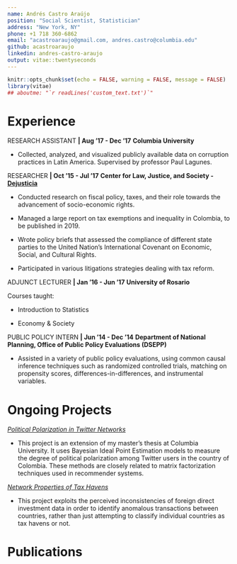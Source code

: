 ```yaml
---
name: Andrés Castro Araújo
position: "Social Scientist, Statistician"
address: "New York, NY"
phone: +1 718 360-6862
email: "acastroaraujo@gmail.com, andres.castro@columbia.edu"
github: acastroaraujo
linkedin: andres-castro-araujo
output: vitae::twentyseconds
---
```


```r
knitr::opts_chunk$set(echo = FALSE, warning = FALSE, message = FALSE)
library(vitae)
## aboutme: "`r readLines('custom_text.txt')`"
```

# Experience

\vspace{0.25cm}
RESEARCH ASSISTANT **| Aug '17 - Dec '17** \newline
**Columbia University**

- Collected, analyzed, and visualized publicly available data on corruption practices in Latin America. Supervised by professor Paul Lagunes.

\vspace{0.25cm}
RESEARCHER **| Oct '15 - Jul '17** \newline 
**Center for Law, Justice, and Society - [Dejusticia](https://www.dejusticia.org/en/)**

- Conducted research on fiscal policy, taxes, and their role towards the advancement of socio-economic rights. 

- Managed a large report on tax exemptions and inequality in Colombia, to be published in 2019. 

- Wrote policy briefs that assessed the compliance of different state parties to the United Nation's International Covenant on Economic, Social, and Cultural Rights.

- Participated in various litigations strategies dealing with tax reform.

\vspace{0.25cm}
ADJUNCT LECTURER **| Jan '16 - Jun '17** \newline
**University of Rosario**

Courses taught:

- Introduction to Statistics

- Economy & Society

\vspace{0.25cm}
PUBLIC POLICY INTERN **| Jun '14 - Dec '14** \newline
**Department of National Planning, Office of Public Policy Evaluations (DSEPP)**

- Assisted in a variety of public policy evaluations, using common causal inference techniques such as randomized controlled trials, matching on propensity scores, differences-in-differences, and instrumental variables.

\vspace{0.25cm}
# Ongoing Projects

[*Political Polarization in Twitter Networks*](https://acastroaraujo.github.io/TwitterPolitics/)

- This project is an extension of my master's thesis at Columbia University. It uses Bayesian Ideal Point Estimation models to measure the degree of political polarization among Twitter users in the country of Colombia. These methods are closely related to matrix factorization techniques used in recommender systems.

[*Network Properties of Tax Havens*](https://acastroaraujo.github.io/TaxHavens/)

- This project exploits the perceived inconsistencies of foreign direct investment data in order to identify anomalous transactions between countries, rather than just attempting to classify individual countries as tax havens or not. 

# Publications
\begin{hangparas}{.25in}{1}
Uprimny, R., Chaparro H., S. \& Castro A., A, (2019) "Bridging the Gap: The Evolving Doctrine on ESCR and Maximum Available Resources”. In: The Future of Economic and Social Rights, Cambridge University Press

Castro A., A. (forthcoming) "The power in numbers: Statistical visibility and Inequality in Colombia and Dominican Republic"*, Siglo XXI Editores

Castro A., A. \& Uprimny, R. (forthcoming) "Privileged: Tax exemptions and Human Rights in Colombia"*, Dejusticia and International Budget Partnership

Chaparro H., S. \& Castro, A. (2017) "Fiscal policy and Human Rights in Colombia: Towards an integrated approach"*, Revista de la Defensa Pública de la Ciudad de Buenos Aires, p. 175-194
\end{hangparas}